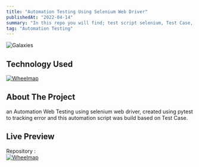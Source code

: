 ```yaml
---
title: "Automation Testing Using Selenium Web Driver"
publishedAt: "2022-04-14"
summary: "In this repo you will find; test script selenium, Test Case, Bug Report, Test Summary."
tag: "Automation Testing"
---
```


![Galaxies](/galaxies.png)

## Technology Used

[![Wheelmap](https://img.shields.io/badge/Selenium-43B02A?style=for-the-badge&logo=Selenium&logoColor=white)](https://www.selenium.dev/)

## About The Project

an Automation Web Testing using selenium web driver, created using pytest to tracking error and this automation script was build based on Test Case.

## Live Preview

Repository :<br/>
[![Wheelmap](https://img.shields.io/badge/GitHub-100000?style=for-the-badge&logo=github&logoColor=white)](https://github.com/restufff/selenium_automation_testing_web)
